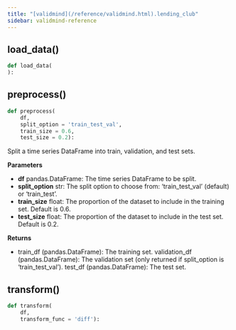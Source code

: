 ```yaml
---
title: "[validmind](/reference/validmind.html).lending_club"
sidebar: validmind-reference
---
```


## load_data[()]{.muted}

<!-- function.qmd.jinja2 - function signature -->

```python
def load_data(
):
```

## preprocess[()]{.muted}

<!-- function.qmd.jinja2 - function signature -->

```python
def preprocess(
    df,
    split_option = 'train_test_val',
    train_size = 0.6,
    test_size = 0.2):
```

Split a time series DataFrame into train, validation, and test sets.

**Parameters**

- **df** pandas.DataFrame: The time series DataFrame to be split.
- **split_option** str: The split option to choose from: 'train_test_val' (default) or 'train_test'.
- **train_size** float: The proportion of the dataset to include in the training set. Default is 0.6.
- **test_size** float: The proportion of the dataset to include in the test set. Default is 0.2.

**Returns**

- train_df (pandas.DataFrame): The training set. validation_df (pandas.DataFrame): The validation set (only returned if split_option is 'train_test_val'). test_df (pandas.DataFrame): The test set.

## transform[()]{.muted}

<!-- function.qmd.jinja2 - function signature -->

```python
def transform(
    df,
    transform_func = 'diff'):
```
